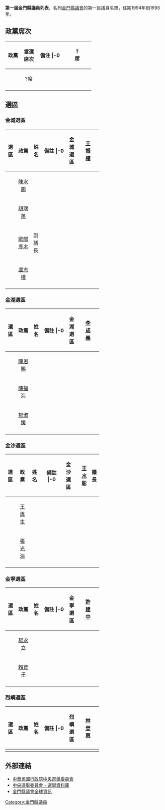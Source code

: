 '''第一屆金門縣議員列表'''，名列[[金門縣議會|金門縣議會]]的第一屆議員名單，任期1994年到1998年。

== 政黨席次 ==
{| class="wikitable" width=55%
!width=15%|政黨 !!width=15%|當選席次 !!width=25%|備注
|-0
| align="center"| ||align="center"|?席||align="center"|
|-
| align="center"| ||align="center"|?席||align="center"|
|-
|}

== 選區 ==
=== 金城選區 ===
{| class="wikitable" width=60%
!width=10%|選區 !!width=15%|政黨 !!width=10%|姓名 !!width=25%|備註
|-0
| rowspan="5" align="center"|金城選區||align="center"| ||align="center"|[[王振權|王振權]]||
|-
| align="center"| ||align="center"|[[陳水賜|陳水賜]]||
|-
| align="center"| ||align="center"|[[趙瑞英|趙瑞英]]||
|-
| align="center"| ||align="center"|[[歐陽彥木|歐陽彥木]]||副議長
|-
| align="center"| ||align="center"|[[盧志權|盧志權]]||
|-
|}

=== 金湖選區 ===
{| class="wikitable" width=60%
!width=10%|選區 !!width=15%|政黨 !!width=10%|姓名 !!width=25%|備註
|-0
| rowspan="4" align="center"|金湖選區||align="center"| ||align="center"|[[李成義|李成義]]||
|-
| align="center"| ||align="center"|[[陳恩賜|陳恩賜]]||
|-
| align="center"| ||align="center"|[[陳福海|陳福海]]||
|-
| align="center"| ||align="center"|[[楊淑媛|楊淑媛]]||
|-
|}

=== 金沙選區 ===
{| class="wikitable" width=60%
!width=10%|選區 !!width=15%|政黨 !!width=10%|姓名 !!width=25%|備註
|-0
| rowspan="3" align="center"|金沙選區||align="center"| ||align="center"|[[王水彰|王水彰]]||議長
|-
| align="center"| ||align="center"|[[王再生|王再生]]||
|-
| align="center"| ||align="center"|[[張光海|張光海]]||
|-
|}

=== 金寧選區 ===
{| class="wikitable" width=60%
!width=10%|選區 !!width=15%|政黨 !!width=10%|姓名 !!width=25%|備註
|-0
| rowspan="3" align="center"|金寧選區||align="center"| ||align="center"|[[許建中|許建中]]||
|-
| align="center"| ||align="center"|[[楊永立|楊永立]]||
|-
| align="center"| ||align="center"|[[賴育千|賴育千]]||
|-
|}

=== 烈嶼選區 ===
{| class="wikitable" width=60%
!width=10%|選區 !!width=15%|政黨 !!width=10%|姓名 !!width=25%|備註
|-0
| align="center"|烈嶼選區||align="center"| ||align="center"|[[林登惠|林登惠]]||
|-
|}

== 外部連結 ==
* [http://www.cec.gov.tw 中華民國行政院中央選舉委員會] {{Wayback|url=http://www.cec.gov.tw/ |date=20200906141109 }}
* [https://web.archive.org/web/20040908044807/http://210.69.23.140/cec/cechead.asp 中央選舉委員會 - 選舉資料庫]
* [http://www.kmcc.gov.tw/ 金門縣議會全球資訊] {{Wayback|url=http://www.kmcc.gov.tw/ |date=20130813223830 }}

[[Category:金門縣議員|Category:金門縣議員]]
